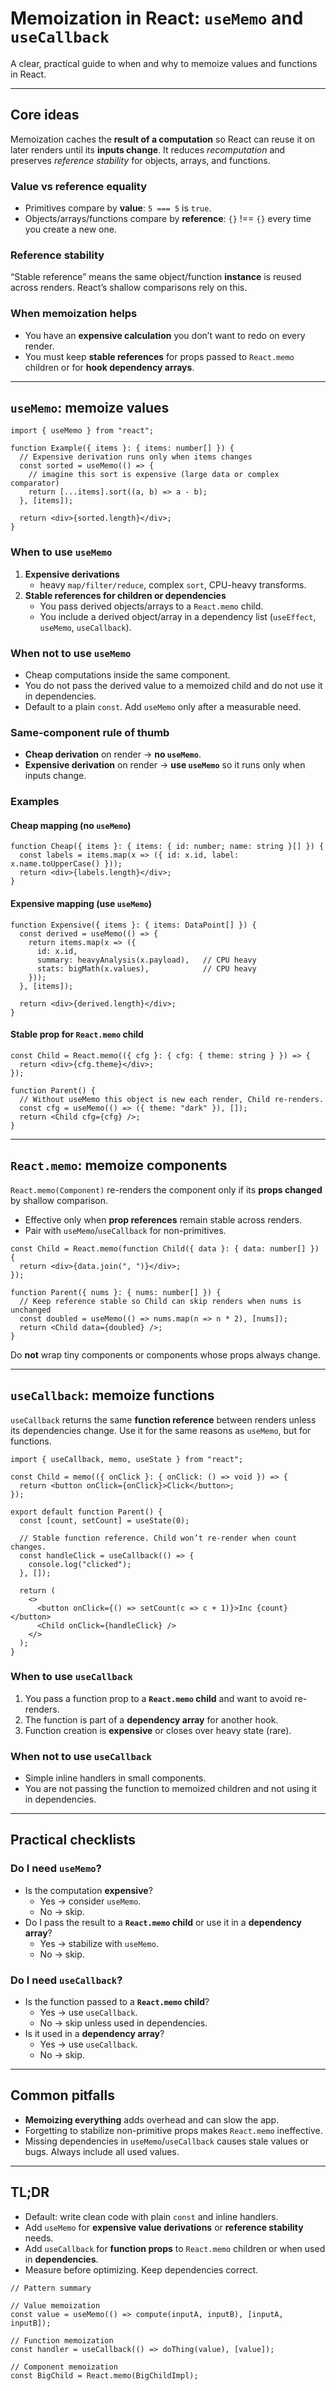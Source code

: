 # Memoization in React: `useMemo` and `useCallback`

A clear, practical guide to when and why to memoize values and functions in React.

---

## Core ideas

Memoization caches the **result of a computation** so React can reuse it on later renders until its **inputs change**. It reduces *recomputation* and preserves *reference stability* for objects, arrays, and functions.

### Value vs reference equality
- Primitives compare by **value**: `5 === 5` is `true`.
- Objects/arrays/functions compare by **reference**: `{}` !== `{}` every time you create a new one.

### Reference stability
“Stable reference” means the same object/function **instance** is reused across renders. React’s shallow comparisons rely on this.

### When memoization helps
- You have an **expensive calculation** you don’t want to redo on every render.
- You must keep **stable references** for props passed to `React.memo` children or for **hook dependency arrays**.

---

## `useMemo`: memoize **values**

```tsx
import { useMemo } from "react";

function Example({ items }: { items: number[] }) {
  // Expensive derivation runs only when items changes
  const sorted = useMemo(() => {
    // imagine this sort is expensive (large data or complex comparator)
    return [...items].sort((a, b) => a - b);
  }, [items]);

  return <div>{sorted.length}</div>;
}
```

### When to use `useMemo`
1. **Expensive derivations**
   - heavy `map/filter/reduce`, complex `sort`, CPU-heavy transforms.
2. **Stable references for children or dependencies**
   - You pass derived objects/arrays to a `React.memo` child.
   - You include a derived object/array in a dependency list (`useEffect`, `useMemo`, `useCallback`).

### When **not** to use `useMemo`
- Cheap computations inside the same component.
- You do not pass the derived value to a memoized child and do not use it in dependencies.
- Default to a plain `const`. Add `useMemo` only after a measurable need.

### Same-component rule of thumb
- **Cheap derivation** on render → **no `useMemo`**.
- **Expensive derivation** on render → **use `useMemo`** so it runs only when inputs change.

### Examples

#### Cheap mapping (no `useMemo`)
```tsx
function Cheap({ items }: { items: { id: number; name: string }[] }) {
  const labels = items.map(x => ({ id: x.id, label: x.name.toUpperCase() }));
  return <div>{labels.length}</div>;
}
```

#### Expensive mapping (use `useMemo`)
```tsx
function Expensive({ items }: { items: DataPoint[] }) {
  const derived = useMemo(() => {
    return items.map(x => ({
      id: x.id,
      summary: heavyAnalysis(x.payload),   // CPU heavy
      stats: bigMath(x.values),            // CPU heavy
    }));
  }, [items]);

  return <div>{derived.length}</div>;
}
```

#### Stable prop for `React.memo` child
```tsx
const Child = React.memo(({ cfg }: { cfg: { theme: string } }) => {
  return <div>{cfg.theme}</div>;
});

function Parent() {
  // Without useMemo this object is new each render, Child re-renders.
  const cfg = useMemo(() => ({ theme: "dark" }), []);
  return <Child cfg={cfg} />;
}
```

---

## `React.memo`: memoize **components**

`React.memo(Component)` re-renders the component only if its **props changed** by shallow comparison.

- Effective only when **prop references** remain stable across renders.
- Pair with `useMemo`/`useCallback` for non-primitives.

```tsx
const Child = React.memo(function Child({ data }: { data: number[] }) {
  return <div>{data.join(", ")}</div>;
});

function Parent({ nums }: { nums: number[] }) {
  // Keep reference stable so Child can skip renders when nums is unchanged
  const doubled = useMemo(() => nums.map(n => n * 2), [nums]);
  return <Child data={doubled} />;
}
```

Do **not** wrap tiny components or components whose props always change.

---

## `useCallback`: memoize **functions**

`useCallback` returns the same **function reference** between renders unless its dependencies change. Use it for the same reasons as `useMemo`, but for functions.

```tsx
import { useCallback, memo, useState } from "react";

const Child = memo(({ onClick }: { onClick: () => void }) => {
  return <button onClick={onClick}>Click</button>;
});

export default function Parent() {
  const [count, setCount] = useState(0);

  // Stable function reference. Child won’t re-render when count changes.
  const handleClick = useCallback(() => {
    console.log("clicked");
  }, []);

  return (
    <>
      <button onClick={() => setCount(c => c + 1)}>Inc {count}</button>
      <Child onClick={handleClick} />
    </>
  );
}
```

### When to use `useCallback`
1. You pass a function prop to a **`React.memo` child** and want to avoid re-renders.
2. The function is part of a **dependency array** for another hook.
3. Function creation is **expensive** or closes over heavy state (rare).

### When **not** to use `useCallback`
- Simple inline handlers in small components.
- You are not passing the function to memoized children and not using it in dependencies.

---

## Practical checklists

### Do I need `useMemo`?
- Is the computation **expensive**?  
  - Yes → consider `useMemo`.  
  - No → skip.
- Do I pass the result to a **`React.memo` child** or use it in a **dependency array**?  
  - Yes → stabilize with `useMemo`.  
  - No → skip.

### Do I need `useCallback`?
- Is the function passed to a **`React.memo` child**?  
  - Yes → use `useCallback`.  
  - No → skip unless used in dependencies.
- Is it used in a **dependency array**?  
  - Yes → use `useCallback`.  
  - No → skip.

---

## Common pitfalls

- **Memoizing everything** adds overhead and can slow the app.
- Forgetting to stabilize non-primitive props makes `React.memo` ineffective.
- Missing dependencies in `useMemo`/`useCallback` causes stale values or bugs. Always include all used values.

---

## TL;DR

- Default: write clean code with plain `const` and inline handlers.
- Add `useMemo` for **expensive value derivations** or **reference stability** needs.
- Add `useCallback` for **function props** to `React.memo` children or when used in **dependencies**.
- Measure before optimizing. Keep dependencies correct.

```tsx
// Pattern summary

// Value memoization
const value = useMemo(() => compute(inputA, inputB), [inputA, inputB]);

// Function memoization
const handler = useCallback(() => doThing(value), [value]);

// Component memoization
const BigChild = React.memo(BigChildImpl);
```
